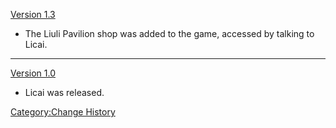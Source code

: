 [[Version 1.3]]
* The Liuli Pavilion shop was added to the game, accessed by talking to Licai.
----
[[Version 1.0]]
* Licai was released.
<noinclude>[[Category:Change History]]</noinclude>